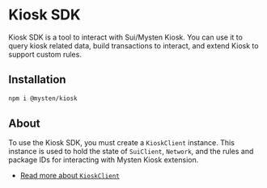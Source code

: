 # Kiosk SDK

Kiosk SDK is a tool to interact with Sui/Mysten Kiosk. You can use it to query kiosk related data,
build transactions to interact, and extend Kiosk to support custom rules.

## Installation

```sh npm2yarn
npm i @mysten/kiosk
```

## About

To use the Kiosk SDK, you must create a `KioskClient` instance. This instance is used to hold the
state of `SuiClient`, `Network`, and the rules and package IDs for interacting with Mysten Kiosk
extension.

- [Read more about `KioskClient`](/kiosk/kiosk-client/introduction)
